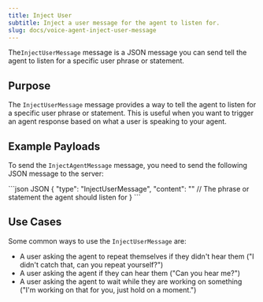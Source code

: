 ```yaml
---
title: Inject User
subtitle: Inject a user message for the agent to listen for.
slug: docs/voice-agent-inject-user-message
---
```


<div class="flex flex-row gap-2">
  <Markdown src="../snippets/va-stream-available.mdx" />
</div>


The`InjectUserMessage` message is a JSON message you can send tell the agent to listen for a specific user phrase or statement.

## Purpose

The `InjectUserMessage` message provides a way to tell the agent to listen for a specific user phrase or statement. This is useful when you want to trigger an agent response based on what a user is speaking to your agent.

## Example Payloads

To send the `InjectAgentMessage` message, you need to send the following JSON message to the server:

<CodeGroup>
  ```json JSON
  {
    "type": "InjectUserMessage",
    "content": "" // The phrase or statement the agent should listen for
  }
  ```
</CodeGroup>


## Use Cases

Some common ways to use the `InjectUserMessage` are:

* A user asking the agent to repeat themselves if they didn't hear them ("I didn't catch that, can you repeat yourself?")
* A user asking the agent if they can hear them ("Can you hear me?")
* A user asking the agent to wait while they are working on something ("I'm working on that for you, just hold on a moment.")

